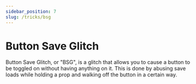 ```yaml
---
sidebar_position: 7
slug: /tricks/bsg
---
```


# Button Save Glitch

Button Save Glitch, or "BSG", is a glitch that allows you to cause a button to be toggled on without having anything on it.
This is done by abusing save loads while holding a prop and walking off the button in a certain way.